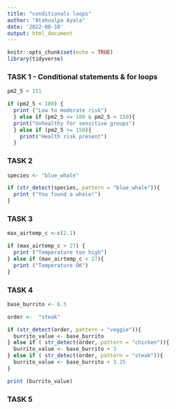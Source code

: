 ```yaml
---
title: "conditionals loops"
author: "Atahualpa Ayala"
date: '2022-08-10'
output: html_document
---
```


```r
knitr::opts_chunk$set(echo = TRUE)
library(tidyverse)
```

### TASK 1 - Conditional statements & for loops

```r
pm2_5 < 151

if (pm2_5 < 100) {
  print ("Low to moderate risk")
  } else if (pm2_5 <= 100 & pm2_5 < 150){
  print("Unhealthy for sensitive groups")
  } else if (pm2_5 >= 150){
    print("Health risk present")
  }

```
### TASK 2 
```r
species <- "blue_whale"

if (str_detect(species, pattern = "blue_whale")){
  print ("You found a whale!")
}

```
### TASK 3
```r
max_airtemp_c <-c(2.1)

if (max_airtemp_c > 27) { 
  print ("Temperature too high")
} else if (max_airtemp_c < 27){
  print ("Temperature OK")
}

```
### TASK 4 

```r
base_burrito <- 6.5

order <-  "steak"

if (str_detect(order, pattern = "veggie")){
  burrito_value <- base_burrito
} else if ( str_detect(order, pattern = "chicken")){
  burrito_value <- base_burrito + 3
} else if ( str_detect(order, pattern = "steak")){
  burrito_value <- base_burrito + 3.25
}

print (burrito_value)

```
### TASK 5 
```r

```








